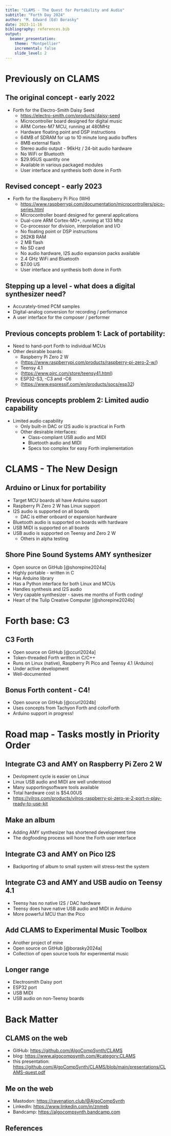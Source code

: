 ```yaml
---
title: "CLAMS - The Quest for Portability and Audio"
subtitle: "Forth Day 2024"
author: "M. Edward (Ed) Borasky"
date: 2023-11-16
bibliography: references.bib
output:
  beamer_presentation:
    theme: "Montpellier"
    incremental: false
    slide_level: 2
---
```


# Previously on CLAMS

## The original concept - early 2022
- Forth for the Electro-Smith Daisy Seed
    - <https://electro-smith.com/products/daisy-seed>
    - Microcontroller board designed for digital music
    - ARM Cortex-M7 MCU, running at 480MHz
    - Hardware floating point and DSP instructions
    - 64MB of SDRAM for up to 10 minute long audio buffers
    - 8MB external flash
    - Stereo audio output - 96kHz / 24-bit audio hardware
    - No WiFi or Bluetooth
    - $29.95US quantity one
    - Available in various packaged modules
    - User interface and synthesis both done in Forth

## Revised concept - early 2023
- Forth for the Raspberry Pi Pico (WH)
    - <https://www.raspberrypi.com/documentation/microcontrollers/pico-series.html>
    - Microcontroller board designed for general applications
    - Dual-core ARM Cortex-M0+, running at 133 Mhz
    - Co-processor for division, interpolation and I/O
    - No floating point or DSP instructions
    - 262KB RAM
    - 2 MB flash
    - No SD card
    - No audio hardware, I2S audio expansion packs available
    - 2.4 GHz WiFi and Bluetooth
    - $7.00 US
    - User interface and synthesis both done in Forth
    
## Stepping up a level - what does a digital synthesizer need?
- Accurately-timed PCM samples
- Digital-analog conversion for recording / performance
- A user interface for the composer / performer

## Previous concepts problem 1: Lack of portability:
- Need to hand-port Forth to individual MCUs
- Other desirable boards:
    - Raspberry Pi Zero 2 W
    - (<https://www.raspberrypi.com/products/raspberry-pi-zero-2-w/>)
    - Teensy 4.1
    - (<https://www.pjrc.com/store/teensy41.html>)
    - ESP32-S3, -C3 and -C6
    - (<https://www.espressif.com/en/products/socs/esp32>)
        
## Previous concepts problem 2: Limited audio capability
- Limited audio capability
    - Only built-in DAC or I2S audio is practical in Forth
    - Other desirable interfaces:
        - Class-compliant USB audio and MIDI
        - Bluetooth audio and MIDI
        - Specs too complex for easy Forth implementation

# CLAMS - The New Design

## Arduino or Linux for portability
- Target MCU boards all have Arduino support
- Raspberry Pi Zero 2 W has Linux support
- I2S audio is supported on all boards
    - DAC is either onboard or expansion hardware
- Bluetooth audio is supported on boards with hardware
- USB MIDI is supported on all boards
- USB audio is supported on Teensy and Zero 2 W
    - Others in alpha testing

## Shore Pine Sound Systems AMY synthesizer
- Open source on GitHub  [@shorepine2024a]
- Highly portable - written in C
- Has Arduino library
- Has a Python interface for both Linux and MCUs
- Handles synthesis and I2S audio
- Very capable synthesizer - saves me months of Forth coding!
- Heart of the Tulip Creative Computer [@shorepine2024b]

# Forth base: C3

## C3 Forth
- Open source on GitHub [@ccurl2024a]
- Token-threaded Forth written in C/C++
- Runs on Linux (native), Raspberry Pi Pico and Teensy 4.1 (Arduino)
- Under active development
- Well-documented

## Bonus Forth content - C4!
- Open source on GitHub [@ccurl2024b]
- Uses concepts from Tachyon Forth and colorForth
- Arduino support in progress!

# Road map - Tasks mostly in Priority Order

## Integrate C3 and AMY on Raspberry Pi Zero 2 W
- Devlopment cycle is easier on Linux
- Linux USB audio and MIDI are well understood
- Many supportingsoftware tools available
- Total hardware cost is $54.00US
- <https://vilros.com/products/vilros-raspberry-pi-zero-w-2-port-n-play-ready-to-use-kit>

## Make an album
- Adding AMY synthesizer has shortened development time
- The dogfooding process will hone the Forth user interface

## Integrate C3 and AMY on Pico I2S
- Backporting of album to small system will stress-test the system

## Integrate C3 and AMY and USB audio on Teensy 4.1
- Teensy has no native I2S / DAC hardware
- Teensy does have native USB audio and MIDI in Arduino
- More powerful MCU than the Pico

## Add CLAMS to Experimental Music Toolbox
- Another project of mine 
- Open source on GitHub [@borasky2024a]
- Collection of open source tools for experimental music

## Longer range
- Electrosmith Daisy port
- ESP32 port
- USB MIDI
- USB audio on non-Teensy boards

# Back Matter

## CLAMS on the web
- GitHub: <https://github.com/AlgoCompSynth/CLAMS>
- blog: <https://www.algocompsynth.com/#category:CLAMS>
- this presentation:
<https://github.com/AlgoCompSynth/CLAMS/blob/main/presentations/CLAMS-quest.pdf>

## Me on the web
- Mastodon: <https://ravenation.club/@AlgoCompSynth>
- LinkedIn: <https://www.linkedin.com/in/znmeb>
- Bandcamp: <https://algocompsynth.bandcamp.com>

## References {.small}
